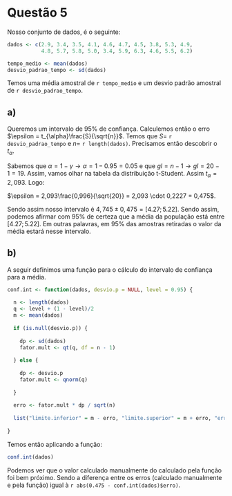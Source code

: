 # Questão 5

Nosso conjunto de dados, é o seguinte:

```r
dados <- c(2.9, 3.4, 3.5, 4.1, 4.6, 4.7, 4.5, 3.8, 5.3, 4.9, 
           4.8, 5.7, 5.8, 5.0, 3.4, 5.9, 6.3, 4.6, 5.5, 6.2)

tempo_medio <- mean(dados)
desvio_padrao_tempo <- sd(dados)
```

Temos uma média amostral de `r tempo_medio` e um desvio padrão amostral de `r desvio_padrao_tempo`.

## a)

Queremos um intervalo de 95% de confiança. Calculemos então o erro $\epsilon = t_{\alpha}\frac{S}{\sqrt{n}}$. Temos que $S =$ `r desvio_padrao_tempo` e $n =$ `r length(dados)`. Precisamos então descobrir o $t_{\alpha}$.

Sabemos que $\alpha = 1 - \gamma \rightarrow \alpha = 1 - 0.95 = 0.05$ e que $gl = n - 1 \rightarrow gl = 20 - 1 = 19$. Assim, vamos olhar na tabela da distribuição t-Student. Assim $t_{\alpha} = 2,093$. Logo:

$\epsilon = 2,093\frac{0,996}{\sqrt{20}} = 2,093 \cdot 0,2227 = 0,475$.

Sendo assim nosso intervalo é $4,745 \pm 0,475 = [4.27; 5.22]$. Sendo assim, podemos afirmar com 95% de certeza que a média da população está entre $[4.27; 5.22]$. Em outras palavras, em 95% das amostras retiradas o valor da média estará nesse intervalo.

## b)

A seguir definimos uma função para o cálculo do intervalo de confiança para a média.

```r
conf.int <- function(dados, desvio.p = NULL, level = 0.95) {
  
  n <- length(dados)
  q <- level + (1 - level)/2
  m <- mean(dados)
  
  if (is.null(desvio.p)) {
    
    dp <- sd(dados)
    fator.mult <- qt(q, df = n - 1)
    
  } else {
    
    dp <- desvio.p
    fator.mult <- qnorm(q)
    
  }
  
  erro <- fator.mult * dp / sqrt(n)
  
  list("limite.inferior" = m - erro, "limite.superior" = m + erro, "erro" = erro)
  
}
```

Temos então aplicando a função:
```r
conf.int(dados)
```

Podemos ver que o valor calculado manualmente do calculado pela função foi bem próximo. Sendo a diferença entre os erros (calculado manualmente e pela função) igual à `r abs(0.475 - conf.int(dados)$erro)`.
